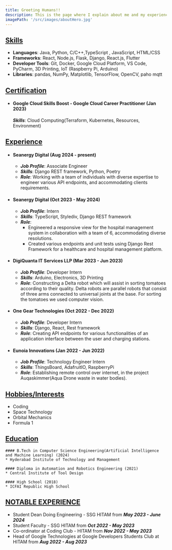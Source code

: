 ```yaml
---
title: Greeting Humans!!
description: This is the page where I explain about me and my experience.
imagePath: '/src/images/aboutHero.jpg'
---
```

## [Skills](#skills)

* **Languages**: Java, Python, C/C++,TypeScript , JavaScript, HTML/CSS
* **Frameworks**: React, Node.js, Flask, Django, React.js, Flutter
* **Developer Tools**: Git, Docker, Google Cloud Platform, VS Code, PyCharm, 3D Printing, IoT (Raspberry Pi, Arduino)
* **Libraries**: pandas, NumPy, Matplotlib, TensorFlow, OpenCV, paho mqtt


## [Certification](#certification)
*   #### Google Cloud Skills Boost - Google Cloud Career Practitioner (Jan 2023)
    ***Skills***: Cloud Computing(Terraform, Kubernetes, Resources, Environment)


## [Experience](#experience)

* #### Seanergy Digital (Aug 2024 - present)
    * ***Job Profile***: Associate Engineer
    * ***Skills***: Django REST framework, Python, Poetry
    * ***Role***:
        Working with a team of individuals with diverse expertise to engineer various API endpoints, and accommodating clients requirements.

* #### Seanergy Digital (Oct 2023 - May 2024)
    * ***Job Profile***: Intern
    * ***Skills***: TypeScript, Stylediv, Django REST framework
    * ***Role***:
        * Engineered a responsive view for the hospital management system in collaboration with a team of 6, accommodating diverse resolutions.
        * Created various endpoints and unit tests using Django Rest Framework for a healthcare and hospital management platform.    
* #### DigiQuanta IT Services LLP (Mar 2023 - Jun 2023)
    * ***Job Profile***: Developer Intern
    * ***Skills***: Arduino, Electronics, 3D Printing
    * ***Role***:
        Constructing a Delta robot which will assist in sorting tomatoes according to their quality. Delta robots are parallel 
        robots that consist of three arms connected to universal joints at the base. For sorting the tomatoes we used computer vision. 

* #### One Gear Technologies (Oct 2022 - Dec 2022)
    * ***Job Profile***: Developer Intern
    * ***Skills***: Django, React, Rest framework
    * ***Role***:
        Creating API endpoints for various functionalities of an application interface between the user and charging stations. 

* #### Eunoia Innovations (Jan 2022 - Jun 2022)
    * ***Job Profile***: Technology Engineer Intern
    * ***Skills***: ThingsBoard, AdafruitIO, RaspberryPi
    * ***Role***:
        Establishing remote control over internet, in the project Auqaskimmer(Aqua Drone waste in water bodies). 

## [Hobbies/Interests](#hobbiesinterests)
* Coding
* Space Technology
* Orbital Mechanics
* Formula 1

## [Education](#education)
    #### B.Tech in Computer Science Engineering(Artificial Intelligence and Machine Learning) (2024)
    * Hyderabad Institute of Technology and Management

    #### Diploma in Automation and Robotics Engineering (2021)
    * Central Institute of Tool Design

    #### High School (2018)
    * ICFAI Republic High School

## [NOTABLE EXPERIENCE](#notable-experience)

* Student Dean Doing Engineering - SSG HITAM from ***May 2023 - June 2024***
* Student Faculty - SSG HITAM from ***Oct 2022 - May 2023***
* Co-ordinator at Coding Club - HITAM from ***Nov 2022 - May 2023***
* Head of Google Technologies at Google Developers Students Club at HITAM from ***Aug 2022 - Aug 2023***
